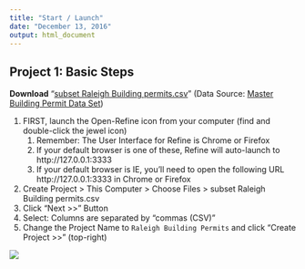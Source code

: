 ```yaml
---
title: "Start / Launch"
date: "December 13, 2016"
output: html_document
---
```


## Project 1: Basic Steps
**Download** “[subset Raleigh Building permits.csv](https://github.com/libjohn/openrefine/tree/master/data)” (Data Source:  [Master Building Permit Data Set](https://data.raleighnc.gov/Urban-Planning/City-of-Raleigh-Building-Permits-from-Jan-2000/hk3n-ieai?category=Permits))

1. FIRST, launch the Open-Refine icon from your computer (find and double-click the jewel icon)
    1. Remember: The User Interface for Refine is Chrome or Firefox 
    2. If your default browser is one of these, Refine will auto-launch to http://127.0.0.1:3333
    3. If your default browser is IE, you’ll need to open the following URL http://127.0.0.1:3333 in Chrome or Firefox
2. Create Project  > This Computer >  Choose Files > subset Raleigh Building permits.csv
3. Click “Next >>” Button
4. Select:  Columns are separated by “commas (CSV)”
5. Change the Project Name to `Raleigh Building Permits` and click “Create Project >>” (top-right)


![](http://networkedplanet.com/assets/images/csv_to_rdf/createproj.png)